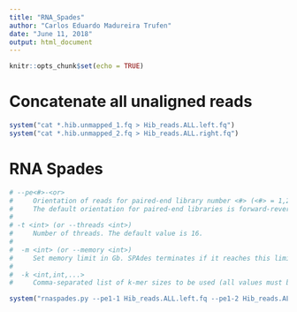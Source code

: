 ```yaml
---
title: "RNA_Spades"
author: "Carlos Eduardo Madureira Trufen"
date: "June 11, 2018"
output: html_document
---
```


```r
knitr::opts_chunk$set(echo = TRUE)
```

# Concatenate all unaligned reads
```r
system("cat *.hib.unmapped_1.fq > Hib_reads.ALL.left.fq")
system("cat *.hib.unmapped_2.fq > Hib_reads.ALL.right.fq")
```

# RNA Spades
```r

# --pe<#>-<or>
#     Orientation of reads for paired-end library number <#> (<#> = 1,2,..,9; <or> = "fr","rf","ff").
#     The default orientation for paired-end libraries is forward-reverse. For example, to specify reverse-forward orientation for the second paired-end library, you should use the flag: --pe2-rf 
# 
# -t <int> (or --threads <int>)
#     Number of threads. The default value is 16. 
# 
#  -m <int> (or --memory <int>)
#     Set memory limit in Gb. SPAdes terminates if it reaches this limit. The default value is 250 Gb. Actual amount of consumed RAM will be below this limit. Make sure this value is correct for the given machine. SPAdes uses the limit value to automatically determine the sizes of various buffers, etc. 
# 
#  -k <int,int,...>
#     Comma-separated list of k-mer sizes to be used (all values must be odd, less than 128 and listed in ascending order). If --sc is set the default values are 21,33,55. For multicell data sets K values are automatically selected using maximum read length

system("rnaspades.py --pe1-1 Hib_reads.ALL.left.fq --pe1-2 Hib_reads.ALL.right.fq -o Hib_spades_output")
    
```



```r

```

```r

```

```r

```


```r

```


